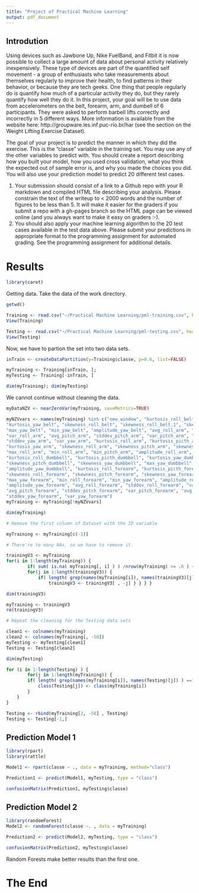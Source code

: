 ```yaml
---
title: "Project of Practical Machine Learning"
output: pdf_document
---
```


## Introdution

Using devices such as Jawbone Up, Nike FuelBand, and Fitbit it is now possible to collect a large amount of data about personal activity relatively inexpensively. These type of devices are part of the quantified self movement - a group of enthusiasts who take measurements about themselves regularly to improve their health, to find patterns in their behavior, or because they are tech geeks. One thing that people regularly do is quantify how much of a particular activity they do, but they rarely quantify how well they do it. In this project, your goal will be to use data from accelerometers on the belt, forearm, arm, and dumbell of 6 participants. They were asked to perform barbell lifts correctly and incorrectly in 5 different ways. More information is available from the website here: http://groupware.les.inf.puc-rio.br/har (see the section on the Weight Lifting Exercise Dataset). 

The goal of your project is to predict the manner in which they did the exercise. This is the "classe" variable in the training set. You may use any of the other variables to predict with. You should create a report describing how you built your model, how you used cross validation, what you think the expected out of sample error is, and why you made the choices you did. You will also use your prediction model to predict 20 different test cases. 

1. Your submission should consist of a link to a Github repo with your R markdown and compiled HTML file describing your analysis. Please constrain the text of the writeup to < 2000 words and the number of figures to be less than 5. It will make it easier for the graders if you submit a repo with a gh-pages branch so the HTML page can be viewed online (and you always want to make it easy on graders :-).
2. You should also apply your machine learning algorithm to the 20 test cases available in the test data above. Please submit your predictions in appropriate format to the programming assignment for automated grading. See the programming assignment for additional details.

# Results

```r
library(caret)
```

Getting data. Take the data of the work directory.

```r
getwd()

Training <- read.csv("~/Practical Machine Learning/pml-training.csv", header=TRUE)
View(Training)

Testing <- read.csv("~/Practical Machine Learning/pml-testing.csv", header=TRUE)
View(Testing)
```

Now, we have to partion the set into two data sets.

```r
inTrain <- createDataPartition(y=Training$classe, p=0.6, list=FALSE)

myTraining <- Training[inTrain, ]; 
myTesting <- Training[-inTrain, ]

dim(myTraining); dim(myTesting)
```

We cannot continue without cleaning the data. 

```r
myDataNZV <- nearZeroVar(myTraining, saveMetrics=TRUE)

myNZVvars <- names(myTraining) %in% c("new_window", "kurtosis_roll_belt", "kurtosis_picth_belt",
"kurtosis_yaw_belt", "skewness_roll_belt", "skewness_roll_belt.1", "skewness_yaw_belt",
"max_yaw_belt", "min_yaw_belt", "amplitude_yaw_belt", "avg_roll_arm", "stddev_roll_arm",
"var_roll_arm", "avg_pitch_arm", "stddev_pitch_arm", "var_pitch_arm", "avg_yaw_arm",
"stddev_yaw_arm", "var_yaw_arm", "kurtosis_roll_arm", "kurtosis_picth_arm",
"kurtosis_yaw_arm", "skewness_roll_arm", "skewness_pitch_arm", "skewness_yaw_arm",
"max_roll_arm", "min_roll_arm", "min_pitch_arm", "amplitude_roll_arm", "amplitude_pitch_arm",
"kurtosis_roll_dumbbell", "kurtosis_picth_dumbbell", "kurtosis_yaw_dumbbell", "skewness_roll_dumbbell",
"skewness_pitch_dumbbell", "skewness_yaw_dumbbell", "max_yaw_dumbbell", "min_yaw_dumbbell",
"amplitude_yaw_dumbbell", "kurtosis_roll_forearm", "kurtosis_picth_forearm", "kurtosis_yaw_forearm",
"skewness_roll_forearm", "skewness_pitch_forearm", "skewness_yaw_forearm", "max_roll_forearm",
"max_yaw_forearm", "min_roll_forearm", "min_yaw_forearm", "amplitude_roll_forearm",
"amplitude_yaw_forearm", "avg_roll_forearm", "stddev_roll_forearm", "var_roll_forearm",
"avg_pitch_forearm", "stddev_pitch_forearm", "var_pitch_forearm", "avg_yaw_forearm",
"stddev_yaw_forearm", "var_yaw_forearm")
myTraining <- myTraining[!myNZVvars]

dim(myTraining)

# Remove the first column of Dataset with the ID variable

myTraining <- myTraining[c(-1)]

# There're to many NAs, so we have to remove it.

trainingV3 <- myTraining 
for(i in 1:length(myTraining)) { 
        if( sum( is.na( myTraining[, i] ) ) /nrow(myTraining) >= .6 ) { 
        for(j in 1:length(trainingV3)) {
            if( length( grep(names(myTraining[i]), names(trainingV3)[j]) ) ==1)  { 
                trainingV3 <- trainingV3[ , -j] } } } }

dim(trainingV3)

myTraining <- trainingV3
rm(trainingV3)

# Repeat the cleaning for the Testing data sets

clean1 <- colnames(myTraining)
clean2 <- colnames(myTraining[, -58]) 
myTesting <- myTesting[clean1]
Testing <- Testing[clean2]

dim(myTesting)

for (i in 1:length(Testing) ) {
        for(j in 1:length(myTraining)) {
        if( length( grep(names(myTraining[i]), names(Testing)[j]) ) ==1)  {
            class(Testing[j]) <- class(myTraining[i])
        }      
    }      
}

Testing <- rbind(myTraining[2, -58] , Testing)
Testing <- Testing[-1,]

```

## Prediction Model 1

```r
library(rpart)
library(rattle)

Model1 <- rpart(classe ~ ., data = myTraining, method="class")

Prediction1 <- predict(Model1, myTesting, type = "class")

confusionMatrix(Prediction1, myTesting$classe)
```

## Prediction Model 2

```r
library(randomForest)
Model2 <- randomForest(classe ~. , data = myTraining)

Prediction2 <- predict(Model2, myTesting, type = "class")

confusionMatrix(Prediction2, myTesting$classe)
```

Random Forests make better results than the first one. 

# The End